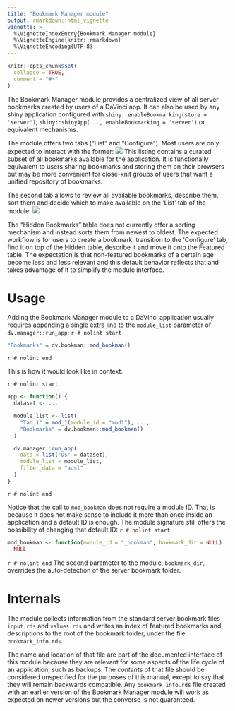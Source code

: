 ```yaml
---
title: "Bookmark Manager module"
output: rmarkdown::html_vignette
vignette: >
  %\VignetteIndexEntry{Bookmark Manager module}
  %\VignetteEngine{knitr::rmarkdown}
  %\VignetteEncoding{UTF-8}
---
```


```r
knitr::opts_chunk$set(
  collapse = TRUE,
  comment = "#>"
)
```
The Bookmark Manager module provides a centralized view of all server bookmarks created by users of a DaVinci app.
It can also be used by any shiny application configured with `shiny::enableBookmarking(store = 'server')`, 
`shiny::shinyApp(..., enableBookmarking = 'server')` or equivalent mechanisms.

The module offers two tabs ("List" and "Configure"). Most users are only expected to interact with the former:
![](images/list.jpg) 
This listing contains a curated subset of all bookmarks available for the application. It is functionally equivalent
to users sharing bookmarks and storing them on their browsers but may be more convenient for close-knit groups of users
that want a unified repository of bookmarks.

The second tab allows to review all available bookmarks, describe them, sort them and decide which to make available
on the 'List' tab of the module:
![](images/configure.jpg) 

The "Hidden Bookmarks" table does not currently offer a sorting mechanism and instead sorts them from newest to oldest.
The expected workflow is for users to create a bookmark, transition to the 'Configure' tab, find it on top of the Hidden
table, describe it and move it onto the Featured table. The expectation is that non-featured bookmarks of a certain age
become less and less relevant and this default behavior reflects that and takes advantage of it to simplify the module
interface.

# Usage
Adding the Bookmark Manager module to a DaVinci application usually requires appending a single extra line to the 
`module_list` parameter of `dv.manager::run_app`:
`r # nolint start`
```r
"Bookmarks" = dv.bookman::mod_bookman()
```
`r # nolint end`

This is how it would look like in context:

`r # nolint start`
```r
app <- function() {
  dataset <- ...

  module_list <- list(
    "Tab 1" = mod_1(module_id = "mod1"), ...,
    "Bookmarks" = dv.bookman::mod_bookman()
  )

  dv.manager::run_app(
    data = list("DS" = dataset),
    module_list = module_list,
    filter_data = "adsl"
  )
}
```
`r # nolint end`

Notice that the call to `mod_bookman` does not require a module ID. That is because it does not make sense to include 
it more than once inside an application and a default ID is enough. The module signature still offers the possibility
of changing that default ID:
`r # nolint start`
```r
mod_bookman <- function(module_id = "_bookman", bookmark_dir = NULL)
  NULL
```
`r # nolint end`
The second parameter to the module, `bookmark_dir`, overrides the auto-detection of the server bookmark folder.

# Internals

The module collects information from the standard server bookmark files `input.rds` and `values.rds` and writes an index
of featured bookmarks and descriptions to the root of the bookmark folder, under the file `bookmark_info.rds`.

The name and location of that file are part of the documented interface of this module because they are relevant for some 
aspects of the life cycle of an application, such as backups. The *contents* of that file should be considered unspecified
for the purposes of this manual, except to say that they will remain backwards compatible. Any `bookmark_info.rds` file
created with an earlier version of the Bookmark Manager module will work as expected on newer versions but the converse is
not guaranteed.
